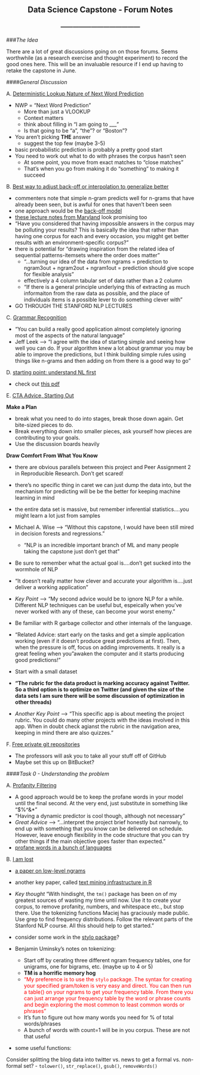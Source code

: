 <center> <h2>Data Science Capstone - Forum Notes</h2> </center>
<center> <h3>---------------------------------------</h3> </center>

###*The Idea*

There are a lot of great discussions going on on those forums. Seems worthwhile (as a research exercise and thought experiment) to record the good ones here. This will be an invaluable resource if I end up having to retake the capstone in June.


####*General Discussion*

A. [Deterministic Lookup Nature of Next Word Prediction](https://class.coursera.org/dsscapstone-003/forum/thread?thread_id=99)

- NWP = "Next Word Prediction"
    - More than just a VLOOKUP
    - Context matters
    - think about filling in "I am going to ___"
    - Is that going to be "a", "the"? or "Boston"?
- You aren't picking <b>THE</b> answer
    - suggest the top few (maybe 3-5)
- basic probabilistic prediction is probably a pretty good start
- You need to work out what to do with phrases the corpus hasn't seen
    - At some point, you move from exact matches to "close matches"
    - That's when you go from making it do "something" to making it succeed

B. [Best way to adjust back-off or interpolation to generalize better](https://class.coursera.org/dsscapstone-003/forum/thread?thread_id=111)

- commenters note that simple n-gram predicts well for n-grams that have already been seen, but is awful for ones that haven't been seen
- one approach would be the [back-off model](http://en.wikipedia.org/wiki/Katz%27s_back-off_model)
- [these lecture notes from Maryland](https://class.coursera.org/dsscapstone-003/forum/thread?thread_id=111) look promising too
- "Have you considered that having impossible answers in the corpus may be polluting your results? This is basically the idea that rather than having one corpus for each and every occasion, you migght get better results with an environment-specific corpus?"
- there is potential for "drawing inspiration from the related idea of sequential patterns-itemsets where the order does matter"
    - "...turning our idea of the data from ngrams = prediction to ngram3out + ngram2out + ngram1out = prediction should give scope for flexible analysis"
    - effectively a 4 column tabular set of data rather than a 2 column
    - "If there is a general principle underlying this of extracting as much informaiton from the raw data as possible, and the place of individuals items is a possible lever to do something clever with"
- GO THROUGH THE STANFORD NLP LECTURES

C. [Grammar Recognition](https://class.coursera.org/dsscapstone-003/forum/thread?thread_id=25)

- "You can build a really good application almost completely ignoring most of the aspects of the natural language"
- Jeff Leek --> "I agree with the idea of starting simple and seeing how well you can do. If your algorithm knew a lot about grammar you may be able to improve the predictions, but I think building simple rules using things like n-grams and then adding on from there is a good way to go"

D. [starting point: understand NL first](http://www.myreaders.info/10_Natural_Language_Processing.pdf)

- check out [this pdf](http://www.myreaders.info/10_Natural_Language_Processing.pdf)

E. [CTA Advice, Starting Out](https://class.coursera.org/dsscapstone-003/forum/thread?thread_id=4)

<b>Make a Plan</b>

- break what you need to do into stages, break those down again. Get bite-sized pieces to do.
- Break everything down into smaller pieces, ask yourself how pieces are contributing to your goals.
- Use the discussion boards heavily

<b> Draw Comfort From What You Know</b>

- there are obvious parallels between this project and Peer Assignment 2 in Reproducible Research. Don't get scared!
- there's no specific thing in caret we can just dump the data into, but the mechanism for predicting will be be the better for keeping machine learning in mind
- the entire data set is massive, but remember inferential statistics....you might learn a lot just from samples
- Michael A. Wise --> "Without this capstone, I would have been still mired in decision forests and regressions."
    - "NLP is an incredible important branch of ML and many people taking the capstone just don't get that"
- Be sure to remember what the actual goal is....don't get sucked into the wormhole of NLP

- "It doesn't really matter how clever and accurate your algorithm is....just deliver a working application"

- *Key Point* --> "My second advice would be to ignore NLP for a while. Different NLP techniques can be useful but, espeically when you've never worked with any of these, can become your worst enemy."
- Be familiar with R garbage collector and other internals of the language. 

- "Related Advice: start early on the tasks and get a simple application working (even if it doesn't produce great predictions at first). Then, when the pressure is off, focus on adding improvements. It really is a great feeling when you "awaken the computer and it starts producing good predictions!"

- Start with a small dataset
- <b>"The rubric for the data product is marking accuracy against Twitter. So a third option is to optimize on Twitter (and given the size of the data sets I am sure there will be some discussion of optimization in other threads)</b>
- *Another Key Point* --> "This specific app is about meeting the project rubric. You could do many other projects with the ideas involved in this app. When in doubt check agianst the rubric in the navigation area, keeping in mind there are also quizzes."

F. [Free private git repositories](https://class.coursera.org/dsscapstone-003/forum/thread?thread_id=28)

- The professors will ask you to take all your stuff off of GitHub
- Maybe set this up on BitBucket?

####*Task 0 - Understanding the problem*

A. [Profanity Filtering](https://class.coursera.org/dsscapstone-003/forum/thread?thread_id=12)

- A good approach would be to keep the profane words in your model until the final second. At the very end, just substitute in something like "$%^&*"
- "Having a dynamic predictor is cool though, although not necessary"
- *Great Advice* --> "...interpret the project brief honestly but narrowly, to end up with something that you know can be delivered on schedule. However, leave enough flexibility in the code structure that you can try other things if the main objective goes faster than expected."
- [profane words in a bunch of languages](https://github.com/shutterstock/List-of-Dirty-Naughty-Obscene-and-Otherwise-Bad-Words/)

B. [I am lost](https://class.coursera.org/dsscapstone-003/forum/thread?thread_id=91) 

- [a paper on low-level ngrams](http://www.uni-koblenz-landau.de/en/campus-koblenz/fb4/west_old/theses/modified-kneser-ney-smoothing-on-top-of-generalized-language-models-for-next-word-prediction)
- another key paper, called [text mining infrastructure in R](http://www.jstatsoft.org/v25/i05/paper)
- *Key thought* "With hindisght, the ```tm()``` package has been on of my greatest sources of wasting my time until now. Use it to create your corpus, to remove profanity, numbers, and whitespace etc., but stop there. Use the tokenizing functions Maciej has graciously made public. Use grep to find frequency distributions. Follow the relevant parts of the Stanford NLP course. All this should help to get started."
- consider some work in the [stylo package](http://cran.r-project.org/web/packages/stylo/stylo.pdf)?

- Benjamin Uminsky's notes on tokenizing:
    - Start off by cerating three different ngram frequency tables, one for unigrams, one for bigrams, etc. (maybe up to 4 or 5)
    - **TM is a horrific memory hog**
    - <FONT COLOR="RED">"My preference is to use the ```stylo``` package. The syntax for creating your specified gram/token is very easy and direct. You can then run a table() on your ngrams to get your frequency table. From there you can just arrange your frequency table by the word or phrase counts and begin exploring the most common to least common words or phrases"</FONT>
    - It's fun to figure out how many words you need for % of total words/phrases
    - A bunch of words with count=1 will be in you corpus. These are not that useful
- some useful functions:



Consider splitting the blog data into twitter vs. news to get a formal vs. non-formal set?
    - ```tolower()```, ```str_replace()```, ```gsub()```, ```removeWords()```
